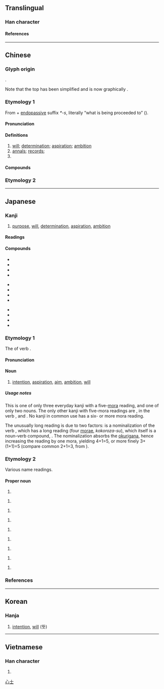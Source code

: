 {{also|誌}}
{{character info}}
{{character info|0x2F89E}}
==Translingual==
{{stroke order}}

===Han character===
{{Han char|rn=61|rad=心|as=03|sn=7|four=40331|canj=GP|ids=⿱士心}}

====References====
{{Han ref|kx=0376.210|dkj=10331|dj=0703.070|hdz=42269.040|uh=5FD7}}

[[Category:CJKV simplified characters which already existed as traditional characters|心士]]

----

==Chinese==

===Glyph origin===
{{Han etym}}
{{Han compound|之|心|ls=psc|c1=p|c2=s}}.

Note that the top has been simplified and is now graphically {{zh-l|*士}}.

===Etymology 1===
{{zh-forms|alt=𢖽,𢗍,*誌-partial,*識-partial,痣-partial,䏯-partial}}
From {{och-l|之|to go; to proceed}} + [[endopassive]] suffix ''*-s'', literally “what is being proceeded to” ({{zh-ref|Schuessler, 2007}}).

====Pronunciation====
{{zh-pron
|m=zhì
|m-s=
|c=zi3
|c-t=
|g=
|h=pfs=chṳ
|j=
|mb=
|md=cé
|mn=chì
|mn-t=
|w=2tsr
|x=
|mc=y
|oc=y
|cat=n,pn
}}

====Definitions====
{{zh-hanzi}}

# [[will]]; [[determination]]; [[aspiration]]; [[ambition]]
# [[annals]]; [[records]]; {{zh-alt-form|*誌}}
# {{surname|zh}}

====Compounds====
{{zh-der|同志:[[comrade]]|意志:[[will]]; [[purpose]]|有志竟成:where there's a will, there's a way|奇志|屈志|貴志|志大才短|志意|同志天地|宿志|一統志|宏志|伸志|他志|各從其志|志節|志氣|二志|志分|專心一志|志趣|失志|志氣凌雲|得志|地志|壯志|勵志|失張失志|志行|志在必得|張志|志怪小說|同志合道|奮志|志堅|志沖斗牛|情志|意滿志得|意志消沉|志廣才疏|惑志|志士|意得志滿|前志|志業|喬志|寢丘之志|志驕意滿|志願軍|志願書|志願卡|志願兵|志量|志誠|志能之士|志略|志滿氣得|志怪|志心|志得意滿|志度|志工|志尚|志大心高|志士仁人|志在四方|志在千里|大志|志同道合|志同氣合|志同心合|志不可滿|志不可奪|心虔志誠|心志|志願|博聞彊志|律曆志|彊志|奪志|年少得志|志向|同志酒吧|志誠君子|凌雲壯志|尚志|志高氣揚|專心致志|仁人志士|宣室志|喪志|夷堅志|初志|志事|夙心往志|三國志|志書|嗛志|志足意滿|壯志凌雲|壯志未酬|志留紀|小人得志|不得志|先意承志|共通意志|志大才疏|志學|博物志|以意逆志|人各有志|人窮志短|各行其志|地方志|才疏志大|拔山志|桑蓬之志|楊志賣刀|氣驕志滿|方志|明志|氣滿志驕|懷憂喪志|有志之士|抗志|異志|漢志|氣充志定|本志|碧雞漫志|玩物喪志|稱心滿志|神志|神分志奪|矢志|氣充志驕|砥志礪行|沒志氣|眾志成城|未竟之志|用志不分|甘貧守志|方言志|沒志行|澹泊明志|溺志|清芬志|海國圖志|東山之志|民志|洗心革志|沒意志|氣滿志得|材疏志大|有志難酬|摧志屈道|藝文志|養志|行志|箕山之志|鴻鵠之志|鬥志昂揚|華陽國志|終焉之志|職志|立志|詩以言志|遺志|雜志|聊齋志異|通志|高志|誓無二志|致志|續通志|鬥志|篤志|逞志|遠志|翰墨志|素志|繼志述事|齎志而歿|齎志沒地|第一志願|胡志明市|鴻鵠大志|縣志|高昂鬥志|高世志|體物寫志|青雲志|躊躇滿志|蕩志|食貨志|篤志愛古|風雲之志|辨志|蹈厲之志|銳志|自由意志|覬覦之志|遜志時敏|胸無大志|鬥志高昂|道同志合|道合志同|蓄志|輿志|華志|降志辱身|繼志|賦詩言志|豪情壯志|篤志好學|螻蟻得志|著志|雄心壯志|肆志|輿地志|創志|有志者事竟成|歷代志|有志}}

===Etymology 2===
{{zh-see|誌|s}}

----

==Japanese==

===Kanji===
{{ja-kanji|grade=5|rs=心03}}

# [[purpose]], [[will]], [[determination]], [[aspiration]], [[ambition]]

====Readings====
{{ja-readings
|goon=し
|kanon=し
|kun=こころざし-, こころざ-す, しる-す
|nanori=ここ, こころ, しい, しさき, しむら, のぞみ, のぞむ, ゆき
}}

====Compounds====
{{top3}}
* {{ja-r|素志|そし}}
* {{ja-r|夙%志|しゅく%し}}
* {{ja-r|宿%志|しゅく%し}}
* {{ja-r|意志|いし|will, intent}}
{{mid3}}
* {{ja-r|闘志|とうし}}
* {{ja-r|遺志|いし}}
* {{ja-r|同志|どうし}}
* {{ja-r|志士|しし}}
{{mid3}}
* {{ja-r|異志|いし}}
* {{ja-r|言志|げんし}}
* {{ja-r|壮志|そうし}}
* {{ja-r|具%志%堅|^ぐ%し%けん}}
{{bottom}}

===Etymology 1===
{{ja-kanjitab|yomi=k|こころざし}}

The {{m|ja|連用形||tr=ren'yōkei|continuative or stem form}} of verb {{m|ja|志す||tr=kokorozasu|to intend to do something, to aspire to do something}}.

====Pronunciation====
{{ja-pron|yomi=k|こころざし|acc=0|acc_ref=DJR}}

====Noun====
{{ja-noun|こころざし}}

# [[intention]], [[aspiration]], [[aim]], [[ambition]], [[will]]

=====Usage notes=====
This is one of only three everyday kanji with a five-[[mora]] reading, and one of only two nouns. The only other kanji with five-mora readings are {{lang|ja|承}}, in the verb {{ja-r|承る|うけたまわる}}, and {{ja-r|詔|みことのり}}. No kanji in common use has a six- or more mora reading.

The unusually long reading is due to two factors: {{ja-r|志|こころざし}} is a nominalization of the verb {{ja-r|志す|こころざす}}, which has a long reading (four [[morae]], ''kokoroza-su''), which itself is a noun-verb compound, {{ja-r|心%指す|こころ%ざす}}. The nominalization absorbs the [[okurigana]], hence increasing the reading by one mora, yielding 4+1=5, or more finely 3+(1+1)=5 (compare common {{ja-r|話|はなし}} 2+1=3, from {{ja-r|話す|はなす}}).

===Etymology 2===
Various name readings.

====Proper noun====
{{ja-pos|proper|ゆき}}

# {{given name|ja|sort=ゆき|A=a|female}}

{{ja-pos|proper|ここ}}

# {{given name|ja|sort=ここ|A=a|female}}

{{ja-pos|proper|こころ}}

# {{given name|ja|sort=こころ|A=a|female}}

{{ja-pos|proper|のぞみ}}

# {{given name|ja|sort=のぞみ|A=a|female}}

{{ja-pos|proper|し.い}}

# {{given name|ja|sort=しい|A=a|female}}

{{ja-pos|proper|のぞむ}}

# {{given name|ja|sort=のぞむ|A=a|male}}

{{ja-pos|proper|こころざし}}

# {{surname|ja|sort=こころざし|A=a|nodot=1}}

{{ja-pos|proper|し}}

# {{surname|ja|sort=し|A=a|nodot=1}}

{{ja-pos|proper|しさき}}

# {{surname|ja|sort=しさき|A=a|nodot=1}}

===References===
<references/>

----

==Korean==

===Hanja===
{{ko-hanja|지}}

# [[intention]], [[will]] (뜻)

----

==Vietnamese==

===Han character===
{{vi-readings|rs=心03|reading=chí, cao}}

# {{rfdef|vi|sort=心03}}